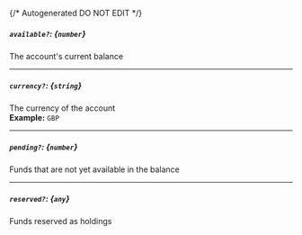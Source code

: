 {/* Autogenerated DO NOT EDIT  */}
##### `available?`: *{`number`}*
The account's current balance

---
##### `currency?`: *{`string`}*
The currency of the account
<br/>
**Example:** `GBP`

---
##### `pending?`: *{`number`}*
Funds that are not yet available in the balance

---
##### `reserved?`: *{`any`}*
Funds reserved as holdings


